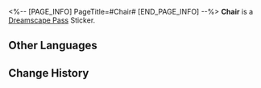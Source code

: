 <%-- [PAGE_INFO]
PageTitle=#Chair#
[END_PAGE_INFO] --%>
{{Stub|Location information}}
{{Item Infobox
|id          = 223356
|image       = Dreamscape Pass Sticker Chair.png
|type        = Dreamscape Pass Sticker
|type2       = A Certain Someone's Past Stickers
|invCategory = 
|rarity      = 4
|effect      = Digital stickers that can be used to decorate the pages of the Dreamtour Handbook. They come in many different styles.
|description = 
|source1     = [[Touch upon someone's memory about work]]
}}
{{Description|The prank of dreams for many children.}}
'''Chair''' is a [[Dreamscape Pass]] Sticker.

==Other Languages==
{{Other Languages
|en   = Chair
|zhs  = 椅子
|zht  = 椅子
|ja   = 椅子
|ko   = 의자
|es   = Silla
|fr   = Chaise
|ru   = Стул
|th   = เก้าอี้
|vi   = Ghế Tựa
|de   = Stuhl
|id   = Kursi
|pt   = Cadeira
}}

==Change History==
{{Change History|2.0}}